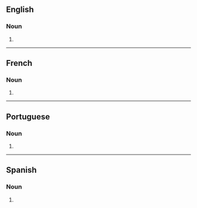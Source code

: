 {{also|supèrnovas}}

==English==

===Noun===
{{head|en|noun form}}

# {{plural of|en|supernova}}

----

==French==

===Noun===
{{head|fr|noun plural form|g=?}}

# {{plural of|fr|supernova}}

----

==Portuguese==

===Noun===
{{head|pt|noun plural form}}

# {{plural of|pt|supernova}}

----

==Spanish==

===Noun===
{{head|es|noun form|g=m-p}}

# {{plural of|es|supernova}}